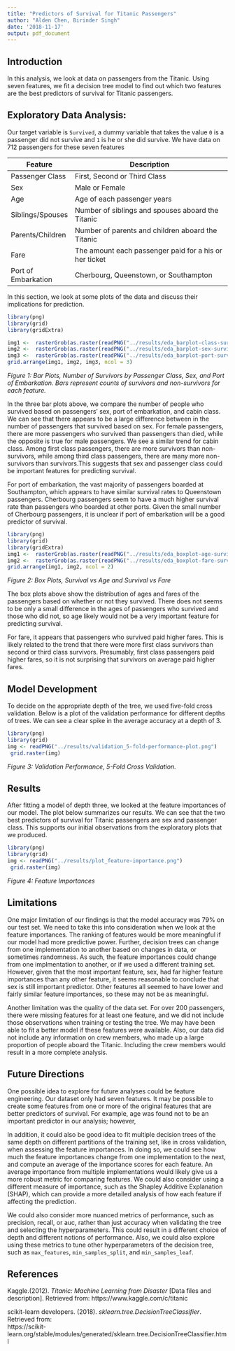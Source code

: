 ```yaml
---
title: "Predictors of Survival for Titanic Passengers"
author: "Alden Chen, Birinder Singh"
date: '2018-11-17'
output: pdf_document
---
```


## Introduction

In this analysis, we look at data on passengers from the Titanic. Using seven features, we fit a decision tree model to find out which two features are the best predictors of survival for Titanic passengers.

## Exploratory Data Analysis:

Our target variable is `Survived`, a dummy variable that takes the value `0` is a passenger did not survive and `1` is he or she did survive. We have data on 712 passengers for these seven features
  
|Feature	           |Description	                                    |
|--------------------|-------------------------------------------------|
|Passenger Class	   |First, Second or Third Class | 
|Sex	               |Male or Female |    
|Age                 |Age of each passenger years	|
|Siblings/Spouses	   |Number of siblings and spouses aboard the Titanic |
|Parents/Children	   |Number of parents and children aboard the Titanic |
|Fare	               |The amount each passenger paid for a his or her ticket |
|Port of Embarkation |Cherbourg, Queenstown, or Southampton |

In this section, we look at some plots of the data and discuss their implications for prediction.    

```r

library(png)
library(grid)
library(gridExtra)

img1 <-  rasterGrob(as.raster(readPNG("../results/eda_barplot-class-survival.png")), interpolate = FALSE)
img2 <-  rasterGrob(as.raster(readPNG("../results/eda_barplot-sex-survival.png")), interpolate = FALSE)
img3 <-  rasterGrob(as.raster(readPNG("../results/eda_barplot-port-survival.png")), interpolate = FALSE)
grid.arrange(img1, img2, img3, ncol = 3)  
```    
*Figure 1: Bar Plots, Number of Survivors by Passenger Class, Sex, and Port of Embarkation. Bars represent counts of survivors and non-survivors for each feature.*  

In the three bar plots above, we compare the number of people who survived based on passengers' sex, port of embarkation, and cabin class. We can see that there appears to be a large difference between in the number of passengers that survived based on sex. For female passengers, there are more passengers who survived than passengers than died, while the opposite is true for male passengers.  We see a similar trend for cabin class. Among first class passengers, there are more survivors than non-survivors, while among third class passengers, there are many more non-survivors than survivors.This suggests that sex and passenger class could be important features for predicting survival.  

For port of embarkation, the vast majority of passengers boarded at Southampton, which appears to have similar survival rates to Queenstown passengers. Cherbourg passengers seem to have a much higher survival rate than passengers who boarded at other ports. Given the small number of Cherbourg passengers, it is unclear if port of embarkation will be a good predictor of survival.  




```r

library(png)
library(grid)
library(gridExtra)
img1 <-  rasterGrob(as.raster(readPNG("../results/eda_boxplot-age-survival.png")), interpolate = FALSE)
img2 <-  rasterGrob(as.raster(readPNG("../results/eda_boxplot-fare-survival.png")), interpolate = FALSE)
grid.arrange(img1, img2, ncol = 2)


```  

*Figure 2: Box Plots, Survival vs Age and Survival vs Fare*  

The box plots above show the distribution of ages and fares of the passengers based on whether or not they survived. There does not seems to be only a small difference in the ages of passengers who survived and those who did not, so age likely would not be a very important feature for predicting survival.  

For fare, it appears that passengers who survived paid higher fares. This is likely related to the trend that there were more first class survivors than second or third class survivors. Presumably, first class passengers paid higher fares, so it is not surprising that survivors on average paid higher fares.  

## Model Development  

To decide on the appropriate depth of the tree, we used five-fold cross validation. Below is a plot of the validation performance for different depths of trees. We can see a clear spike in the average accuracy at a depth of 3.   

 
```r
library(png)
library(grid)
img <- readPNG("../results/validation_5-fold-performance-plot.png")
 grid.raster(img)
```    

*Figure 3: Validation Performance, 5-Fold Cross Validation. *  


## Results  

After fitting a model of depth three, we looked at the feature importances of our model. The plot below summarizes our results. We can see that the two best predictors of survival for Titanic passengers are sex and passenger class. This supports our initial observations from the exploratory plots that we produced.  

 
```r
library(png)
library(grid)
img <- readPNG("../results/plot_feature-importance.png")
 grid.raster(img)
```  

*Figure 4: Feature Importances* 

## Limitations 
One major limitation of our findings is that the model accuracy was 79% on our test set. We need to take this into consideration when we look at the feature importances. The ranking of features would be more meaningful if our model had more predictive power. Further, decision trees can change from one implementation to another based on changes in data, or sometimes randomness. As such, the feature importances could change from one implmentation to another, or if we used a different training set. However, given that the most important feature, sex, had far higher feature importances than any other feature, it seems reasonable to conclude that sex is still important predictor. Other features all seemed to have lower and fairly similar feature importances, so these may not be as meaningful. 

Another limitation was the quality of the data set. For over 200 passengers, there were missing features for at least one feature, and we did not include those observations when training or testing the tree. We may have been able to fit a better model if these features were available. Also, our data did not include any information on crew members, who made up a large proportion of people aboard the Titanic. Including the crew members would result in a more complete analysis. 

## Future Directions

One possible idea to explore for future analyses could be feature engineering. Our dataset only had seven features. It may be possible to create some features from one or more of the original features that are better predictors of survival. For example, age was found not to be an important predictor in our analysis; however,  

In addition, it could also be good idea to fit multiple decision trees of the same depth on different partitions of the training set, like in cross validation, when assessing the feature importances. In doing so, we could see how much the feature importances change from one implementation to the next, and compute an average of the importance scores for each feature. An average importance from multiple implementations would likely give us a more robust metric for comparing features. We could also consider using a different measure of importance, such as the Shapley Additive Explanation (SHAP), which can provide a more detailed analysis of how each feature if affecting the prediction.  

We could also consider more nuanced metrics of performance, such as precision, recall, or auc,  rather than just accuracy when validating the tree and selecting the hyperparameters. This could result in a different choice of depth and different notions of performance. Also, we could also explore using these metrics to tune other hyperparameters of the decision tree, such as `max_features`, `min_samples_split`, and `min_samples_leaf`.  




## References

Kaggle.(2012). *Titanic: Machine Learning from Disaster* [Data files and description]. Retrieved from:                 https://www.kaggle.com/c/titanic    

scikit-learn developers. (2018). *sklearn.tree.DecisionTreeClassifier*.  Retrieved from:  
   https://scikit-learn.org/stable/modules/generated/sklearn.tree.DecisionTreeClassifier.html

